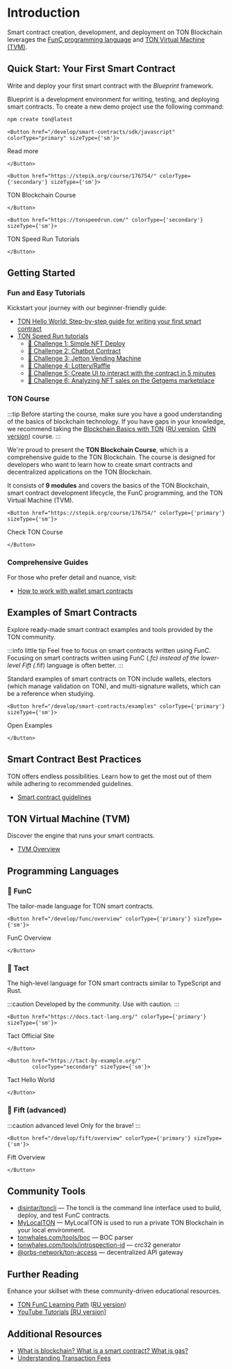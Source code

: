 
# Introduction

Smart contract creation, development, and deployment on TON Blockchain leverages the [FunC programming language](/develop/smart-contracts/#func-language) and [TON Virtual Machine (TVM)](/develop/smart-contracts/#ton-virtual-machine).

## Quick Start: Your First Smart Contract

Write and deploy your first smart contract with the *Blueprint* framework.

Blueprint is a development environment for writing, testing, and deploying smart contracts.
To create a new demo project use the following command:

```bash
npm create ton@latest
```

````mdx-code-block 
<Button href="/develop/smart-contracts/sdk/javascript" colorType="primary" sizeType={'sm'}>
````
Read more
````mdx-code-block 
</Button>
````
````mdx-code-block 
<Button href="https://stepik.org/course/176754/" colorType={'secondary'} sizeType={'sm'}>
````
TON Blockchain Course
````mdx-code-block 
</Button>
````
````mdx-code-block 
<Button href="https://tonspeedrun.com/" colorType={'secondary'} sizeType={'sm'}>
````
TON Speed Run Tutorials
````mdx-code-block 
</Button>
````


## Getting Started

### Fun and Easy Tutorials

Kickstart your journey with our beginner-friendly guide:
* [TON Hello World: Step-by-step guide for writing your first smart contract](https://ton-community.github.io/tutorials/02-contract/)
* [TON Speed Run tutorials](https://tonspeedrun.com/)
  - [🚩 Challenge 1: Simple NFT Deploy](https://github.com/romanovichim/TONQuest1)
  - [🚩 Challenge 2: Chatbot Contract](https://github.com/romanovichim/TONQuest2)
  - [🚩 Challenge 3: Jetton Vending Machine](https://github.com/romanovichim/TONQuest3)
  - [🚩 Challenge 4: Lottery/Raffle](https://github.com/romanovichim/TONQuest4)
  - [🚩 Challenge 5: Create UI to interact with the contract in 5 minutes](https://github.com/romanovichim/TONQuest5)
  - [🚩 Challenge 6: Analyzing NFT sales on the Getgems marketplace](https://github.com/romanovichim/TONQuest6)

### TON Course

:::tip
Before starting the course, make sure you have a good understanding of the basics of blockchain technology. If you have gaps in your knowledge, we recommend taking the [Blockchain Basics with TON](https://stepik.org/course/201294/promo) ([RU version](https://stepik.org/course/202221/), [CHN version](https://stepik.org/course/200976/)) course.
:::

We're proud to present the __TON Blockchain Course__, which is a comprehensive guide to the TON Blockchain. The course is designed for developers who want to learn how to create smart contracts and decentralized applications on the TON Blockchain.

It consists of __9 modules__ and covers the basics of the TON Blockchain, smart contract development lifecycle, the FunC programming, and the TON Virtual Machine (TVM).

````mdx-code-block 
<Button href="https://stepik.org/course/176754/" colorType={'primary'} sizeType={'sm'}>
````
Check TON Course
````mdx-code-block 
</Button>
````


### Comprehensive Guides

For those who prefer detail and nuance, visit:

* [How to work with wallet smart contracts](/develop/smart-contracts/tutorials/wallet)



## Examples of Smart Contracts

Explore ready-made smart contract examples and tools provided by the TON community.

:::info little tip
Feel free to focus on smart contracts written using _FunC_. Focusing on smart contracts written using FunC (*.fc) instead of the lower-level Fift (*.fif) language is often better.
:::

Standard examples of smart contracts on TON include wallets, electors (which manage validation on TON), and multi-signature wallets, which can be a reference when studying.

````mdx-code-block 
<Button href="/develop/smart-contracts/examples" colorType={'primary'} sizeType={'sm'}>
````
Open Examples
````mdx-code-block 
</Button>
````


## Smart Contract Best Practices

TON offers endless possibilities. Learn how to get the most out of them while adhering to recommended guidelines.

* [Smart contract guidelines](/develop/smart-contracts/guidelines)

## TON Virtual Machine (TVM)

Discover the engine that runs your smart contracts.

- [TVM Overview](/learn/tvm-instructions/tvm-overview)



## Programming Languages

### 📘 FunC

The tailor-made language for TON smart contracts.

````mdx-code-block 
<Button href="/develop/func/overview" colorType={'primary'} sizeType={'sm'}>
````
FunC Overview
````mdx-code-block 
</Button>
````

### 📒 Tact

The high-level language for TON smart contracts similar to TypeScript and Rust.

:::caution
Developed by the community. Use with caution.
:::

````mdx-code-block 
<Button href="https://docs.tact-lang.org/" colorType={'primary'} sizeType={'sm'}>
````
Tact Official Site
````mdx-code-block 
</Button>
````
````mdx-code-block 
<Button href="https://tact-by-example.org/"
        colorType="secondary" sizeType={'sm'}>
````
Tact Hello World
````mdx-code-block 
</Button>
````


### 📕 Fift (advanced)

:::caution advanced level
Only for the brave!
:::

````mdx-code-block 
<Button href="/develop/fift/overview" colorType={'primary'} sizeType={'sm'}>
````
Fift Overview
````mdx-code-block 
</Button>
````

## Community Tools

* [disintar/toncli](/develop/smart-contracts/sdk/toncli) — The toncli is the command line interface used to build, deploy, and test FunC contracts.
* [MyLocalTON](/participate/run-nodes/local-ton) — MyLocalTON is used to run a private TON Blockchain in your local environment.
* [tonwhales.com/tools/boc](https://tonwhales.com/tools/boc) — BOC parser
* [tonwhales.com/tools/introspection-id](https://tonwhales.com/tools/introspection-id) — crc32 generator
* [@orbs-network/ton-access](https://www.orbs.com/ton-access/) — decentralized API gateway


## Further Reading

Enhance your skillset with these community-driven educational resources.

* [TON FunC Learning Path](https://blog.ton.org/func-journey) ([RU version](https://github.com/romanovichim/TonFunClessons_ru))
* [YouTube Tutorials](https://www.youtube.com/@TONDevStudy) [[RU version]](https://www.youtube.com/@WikiMar)


## Additional Resources

* [What is blockchain? What is a smart contract? What is gas?](https://blog.ton.org/what-is-blockchain)
* [Understanding Transaction Fees](/develop/smart-contracts/fees#how-to-calculate-fees)

